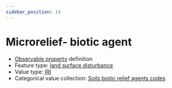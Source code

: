```yaml
---
sidebar_position: 14
---
```



# Microrelief- biotic agent

- [Observable property](/viewers/dawe-vocabs?uri=https://linked.data.gov.au/def/nrm/e3dc0901-0bad-4157-bcb3-58aaffda313c) definition
- Feature type: [land surface disturbance](http://linked.data.gov.au/def/tern-cv/7e256d28-e686-4b6a-b64a-ac1b1a8f164d)
- Value type: [IRI](https://w3id.org/tern/ontologies/tern/IRI)
- Categorical value collection: [Soils biotic relief agents codes](/viewers/dawe-vocabs?uri=https://linked.data.gov.au/def/nrm/70b3ea97-90dd-49f7-9ca2-717a8deb6368)

<Example
  protocolModule="plot-soil-description"
  observableProperty="https://linked.data.gov.au/def/nrm/e3dc0901-0bad-4157-bcb3-58aaffda313c"
/>
